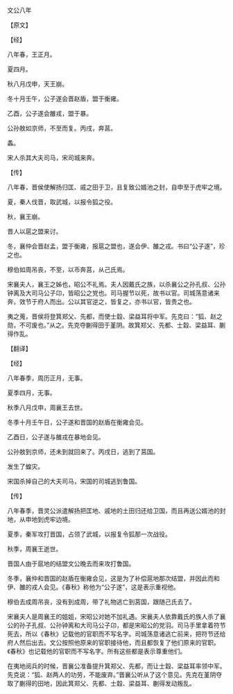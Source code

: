 

文公八年

【原文】

【经】

八年春，王正月。

夏四月。

秋八月戊申，天王崩。

冬十月壬午，公子遂会晋赵盾，盟于衡雍。

乙酉，公子遂会雒戎，盟于暴。

公孙敖如京师，不至而复。丙戌，奔莒。

螽。

宋人杀其大夫司马，宋司城来奔。

【传】

八年春，晋侯使解扬归匡、戚之田于卫，且复致公婿池之封，自申至于虎牢之境。

夏，秦人伐晋，取武城，以报令狐之役。

秋，襄王崩。

晋人以扈之盟来讨。

冬，襄仲会晋赵孟，盟于衡雍，报扈之盟也，遂会伊、雒之戎。书曰“公子遂”，珍之也。

穆伯如周吊丧，不至，以币奔莒，从己氏焉。

宋襄夫人，襄王之姊也，昭公不礼焉。夫人因戴氏之族，以杀襄公之孙孔叔、公孙钟离及大司马公子卬，皆昭公之党也。司马握节以死，故书以官。司城荡意诸来奔，效节于府人而出。公以其官逆之，皆复之，亦书以官，皆贵之也。

夷之蒐，晋侯将登箕郑父、先都，而使士縠、梁益耳将中军。先克曰：“狐、赵之勋，不可废也。”从之。先克夺蒯得田于堇阴。故箕郑父、先都、士縠、梁益耳、蒯得作乱。

【翻译】

【经】

八年春季，周历正月，无事。

夏季四月，无事。

秋季八月戊申，周襄王去世。

冬季十月壬午日，公子遂和晋国的赵盾在衡雍会见。

乙酉日，公子遂与雒戎在暴地会见。

公孙敖到京师，还未到就回来了。丙戌日，逃到了莒国。

发生了蝗灾。

宋国杀掉自己的大夫司马，宋国的司城逃到鲁国。

【传】

八年春季，晋灵公派遣解扬把匡地、戚地的土田归还给卫国，而且再送公婿池的封地，从申地到虎牢边境。

夏季，秦军攻打晋国，占领了武城，以报复令狐那一次战役。

秋季，周襄王逝世。

晋国人由于扈地的结盟文公晚去而来攻打鲁国。

冬季，襄仲和晋国的赵盾在衡雍会见，这是为了补偿扈地那次结盟，并因此而和伊、雒的戎人会见。《春秋》称他为“公子遂”，这是表示重视他。

穆伯去成周吊丧，没有到成周，带了礼物逃亡到莒国，跟随己氏去了。

宋襄夫人是周襄王的姐姐，宋昭公对她不加礼遇。宋襄夫人依靠戴氏的族人杀了襄公的孙子孔叔、公孙钟离和大司马公子卬，都是宋昭公的党羽。司马手里拿着符节死去，所以《春秋》记载他的官职而不写名字。司城荡意诸逃亡前来，把符节还给府人然后出去。文公按照他原来的官职接待他，而且都恢复了他们原来的官职。《春秋》也记载他的官职而不写名字。所有这些都是表示尊重他们。

在夷地阅兵的时候，晋襄公准备提升箕郑父、先都，而让士縠、梁益耳率领中军。先克说：“狐、赵两人的功劳，不能废弃。”晋襄公听从了这个意见。先克在堇阴夺取了蒯得的田地，因此箕郑父、先都、士縠、梁益耳、蒯得发动叛乱。

